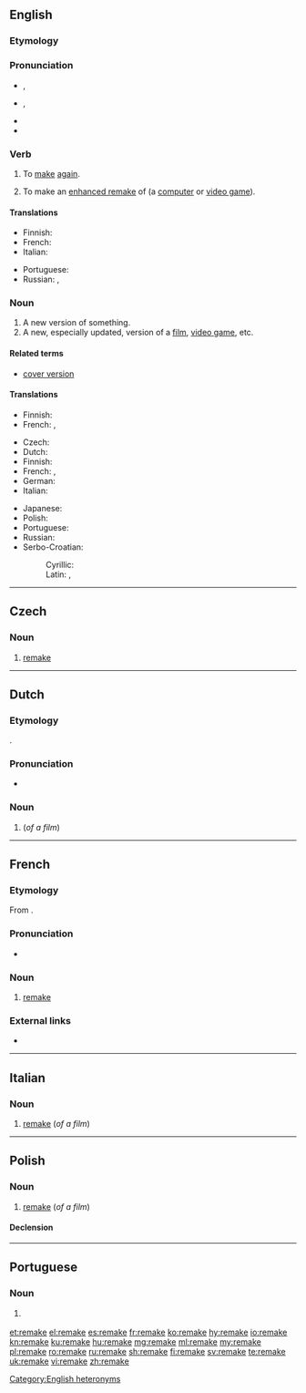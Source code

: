{{also|Remake}}
==English==

===Etymology===
{{prefix|re|make|lang=en}}

===Pronunciation===
* {{a|verb}} {{enPR|rēmāk'}}, {{IPA|/riːˈmeɪk/|lang=en}}
* {{a|noun}} {{enPR|rē'māk}}, {{IPA|/ˈriːmeɪk/|lang=en}}
* {{audio|En-us-remake.ogg|Audio (US)|lang=en}}
* {{rhymes|eɪk|lang=en}}

===Verb===
{{en-verb|remakes|remaking|remade}}

# {{context|transitive|lang=en}} To [[make]] [[again]].
# {{context|transitive|video games|lang=en}} To make an [[enhanced remake]] of (a [[computer game|computer]] or [[video game]]).

====Translations====
{{trans-top|to make again}}
* Finnish: {{t|fi|[[tehdä]] [[uudelleen]]}}
* French: {{t+|fr|refaire}}
* Italian: {{t+|it|rifare}}
{{trans-mid}}
* Portuguese: {{t+|pt|refazer}}
* Russian: {{t|ru|делать заново|tr=délat’ zánovo|sc=Cyrl}}, {{qualifier|again and differently}} {{t+|ru|переделывать|tr=peredélyvat’|sc=Cyrl}}
{{trans-bottom}}

{{trans-top|to make an enhanced remake of)}}
{{trans-mid}}
{{trans-bottom}}

===Noun===
{{en-noun}}
{{wikipedia}}

# A new version of something.
# A new, especially updated, version of a [[film]], [[video game]], etc.<!--this is a distinct sense from the previous, with distinct translations-->

====Related terms====
* [[cover version]]

====Translations====
{{trans-top|new version of something}}
* Finnish: {{t|fi|[[uusi]] [[versio]]}}
* French: {{t+|fr|copie|f}}, {{t+|fr|remake|m}}
{{trans-mid}}
{{trans-bottom}}

{{trans-top|new version of film}}
* Czech: {{t|cs|remake|m}}
* Dutch: {{t|nl|remake}}
* Finnish: {{t|fi|[[uusi]] [[versio]]}}
* French: {{t+|fr|remake|m}}, {{t+|fr|reprise|f}}
* German: {{t|de|Remake|n}}
* Italian: {{t|it|remake|m}}
{{trans-mid}}
* Japanese: {{t|ja|リメイク|tr=rimeiku|sc=Jpan}}
* Polish: {{t+|pl|remake|m}}
* Portuguese: {{t|pt|remake|m}}
* Russian: {{t|ru|римейк|m|tr=rimɛ́jk|sc=Cyrl}}
* Serbo-Croatian:
*: Cyrillic: {{t|sh|римејк|m|sc=Cyrl}}
*: Latin: {{t+|sh|rimejk|m}}, {{t+|sh|remake|m}}
{{trans-bottom}}

[[Category:English heteronyms]]

----

==Czech==

===Noun===
{{cs-noun|g=m}}

# [[#English|remake]] {{gloss|of a film}}

----

==Dutch==
{{wikipedia|lang=nl}}

===Etymology===
{{borrowing|en|lang=nl}} {{term|remake|lang=en}}.
===Pronunciation===
* {{hyphenation|re|make|lang=nl}}

===Noun===
{{nl-noun|m|-s|remakeje}}

# {{l|en|remake}} (''of a film'')

----

==French==

===Etymology===
From {{etyl|en|fr}} {{term|remake|lang=en}}.

===Pronunciation===
* {{IPA|/ʁimɛk/|lang=fr}}

===Noun===
{{fr-noun|m}}

# {{context|film|lang=fr}} [[#English|remake]]

===External links===
* {{R:TLFi}}

----

==Italian==

===Noun===
{{head|it|noun|g=m}}

# [[#English|remake]] (''of a film'')

----

==Polish==

===Noun===
{{pl-noun|m}}

# [[#English|remake]] (''of a film'')

====Declension====
{{pl-decl-noun
|remake|remaki
|remak'u|remake'ów
|remak'owi|remake'om
|remake|remaki
|remakiem|remake'ami
|remake'u|remake'ach
|remake'u|remaki
}}

----

==Portuguese==

===Noun===
{{pt-noun|m}}

# {{l|en|remake}} {{gloss|new version of a production, such as a film or a videogame}}

[[et:remake]]
[[el:remake]]
[[es:remake]]
[[fr:remake]]
[[ko:remake]]
[[hy:remake]]
[[io:remake]]
[[kn:remake]]
[[ku:remake]]
[[hu:remake]]
[[mg:remake]]
[[ml:remake]]
[[my:remake]]
[[pl:remake]]
[[ro:remake]]
[[ru:remake]]
[[sh:remake]]
[[fi:remake]]
[[sv:remake]]
[[te:remake]]
[[uk:remake]]
[[vi:remake]]
[[zh:remake]]